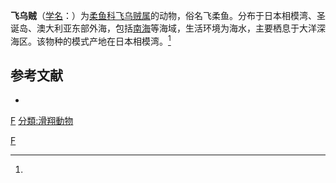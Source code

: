 {{Speciesbox
| taxon = Ornithoteuthis volatilis
| binomial_authority = (Sasaki, 1915)<ref name='id10879'>{{cite web| url =http://www.bioinfo.cn/db05/BjdwSpecies.php?action=view&id=10879| title =飞乌贼| work =《中国动物物种编目数据库》| publisher =中国科学院微生物研究所| author =中国科学院动物研究所| accessdate =2009-04-28| deadurl =yes| archiveurl =https://web.archive.org/web/20131203122335/http://www.bioinfo.cn/db05/BjdwSpecies.php?action=view| archivedate =2013-12-03}}</ref>
}}

'''飞乌贼'''（[[学名|学名]]：{{lang|la|''Ornithoteuthis volatilis''}}）为[[柔鱼科|柔鱼科]][[飞乌贼属|飞乌贼属]]的动物，俗名飞柔鱼。分布于日本相模湾、圣诞岛、澳大利亚东部外海，包括[[南海|南海]]等海域，生活环境为海水，主要栖息于大洋深海区。该物种的模式产地在日本相模湾。<ref name='id10879'/>

== 参考文献 ==
{{reflist}}
* {{TaiBNET| zh=烏柔魚 | id=314242 | binomial=Ornithoteuthis volatilis | authority=Sasaki, 1915 | var= | accessdate=2013-01-24}}
{{Wikispecies|Ornithoteuthis volatilis}}
{{章魚小作品}}

{{Taxonbar}}
[[Category:1915年描述的动物|F]]
[[分類:管魷目|F]]
[[分類:滑翔動物|分類:滑翔動物]]